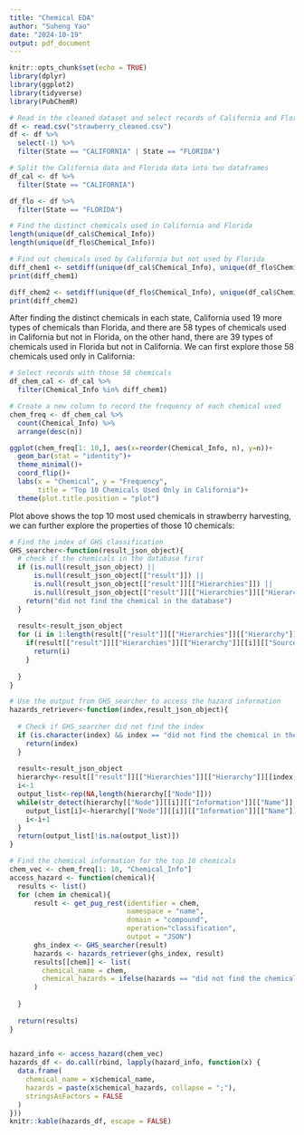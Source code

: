 ```yaml
---
title: "Chemical EDA"
author: "Suheng Yao"
date: "2024-10-19"
output: pdf_document
---
```


```r
knitr::opts_chunk$set(echo = TRUE)
library(dplyr)
library(ggplot2)
library(tidyverse)
library(PubChemR)
```

```r
# Read in the cleaned dataset and select records of California and Florida
df <- read.csv("strawberry_cleaned.csv")
df <- df %>%
  select(-1) %>%
  filter(State == "CALIFORNIA" | State == "FLORIDA")
```

```r
# Split the California data and Florida data into two dataframes
df_cal <- df %>%
  filter(State == "CALIFORNIA")

df_flo <- df %>%
  filter(State == "FLORIDA")

# Find the distinct chemicals used in California and Florida
length(unique(df_cal$Chemical_Info))
length(unique(df_flo$Chemical_Info))

# Find out chemicals used by California but not used by Florida
diff_chem1 <- setdiff(unique(df_cal$Chemical_Info), unique(df_flo$Chemical_Info))
print(diff_chem1)

diff_chem2 <- setdiff(unique(df_flo$Chemical_Info), unique(df_cal$Chemical_Info))
print(diff_chem2)
```
After finding the distinct chemicals in each state, California used 19 more types of chemicals than Florida, and there are 58 types of chemicals used in California but not in Florida, on the other hand, there are 39 types of chemicals used in Florida but not in California. We can first explore those 58 chemicals used only in California:
```r
# Select records with those 58 chemicals
df_chem_cal <- df_cal %>%
  filter(Chemical_Info %in% diff_chem1)

# Create a new column to record the frequency of each chemical used
chem_freq <- df_chem_cal %>%
  count(Chemical_Info) %>%
  arrange(desc(n))

ggplot(chem_freq[1: 10,], aes(x=reorder(Chemical_Info, n), y=n))+
  geom_bar(stat = "identity")+
  theme_minimal()+
  coord_flip()+
  labs(x = "Chemical", y = "Frequency", 
       title = "Top 10 Chemicals Used Only in California")+
  theme(plot.title.position = "plot")
```
Plot above shows the top 10 most used chemicals in strawberry harvesting, we can further explore the properties of those 10 chemicals:
```r
# Find the index of GHS classification
GHS_searcher<-function(result_json_object){
  # check if the chemicals in the database first
  if (is.null(result_json_object) || 
      is.null(result_json_object[["result"]]) || 
      is.null(result_json_object[["result"]][["Hierarchies"]]) ||
      is.null(result_json_object[["result"]][["Hierarchies"]][["Hierarchy"]])){
    return("did not find the chemical in the database")
  }
  
  result<-result_json_object
  for (i in 1:length(result[["result"]][["Hierarchies"]][["Hierarchy"]])){
    if(result[["result"]][["Hierarchies"]][["Hierarchy"]][[i]][["SourceName"]]=="GHS Classification (UNECE)"){
      return(i)
    }
          
  }
}

# Use the output from GHS_searcher to access the hazard information
hazards_retriever<-function(index,result_json_object){
  
  # Check if GHS_searcher did not find the index
  if (is.character(index) && index == "did not find the chemical in the database") {
    return(index)
  }
  
  result<-result_json_object
  hierarchy<-result[["result"]][["Hierarchies"]][["Hierarchy"]][[index]]
  i<-1
  output_list<-rep(NA,length(hierarchy[["Node"]]))
  while(str_detect(hierarchy[["Node"]][[i]][["Information"]][["Name"]],"H") & i<length(hierarchy[["Node"]])){
    output_list[i]<-hierarchy[["Node"]][[i]][["Information"]][["Name"]]
    i<-i+1
  }
  return(output_list[!is.na(output_list)])
}

# Find the chemical information for the top 10 chemicals
chem_vec <- chem_freq[1: 10, "Chemical_Info"]
access_hazard <- function(chemical){
  results <- list()
  for (chem in chemical){
      result <- get_pug_rest(identifier = chem, 
                             namespace = "name", 
                             domain = "compound",
                             operation="classification", 
                             output = "JSON")
      ghs_index <- GHS_searcher(result)
      hazards <- hazards_retriever(ghs_index, result)
      results[[chem]] <- list(
        chemical_name = chem,
        chemical_hazards = ifelse(hazards == "did not find the chemical in the database", character(0), hazards)
      )
    
  }
  
  return(results)
}
  

hazard_info <- access_hazard(chem_vec)
hazards_df <- do.call(rbind, lapply(hazard_info, function(x) {
  data.frame(
    chemical_name = x$chemical_name,
    hazards = paste(x$chemical_hazards, collapse = ";"),
    stringsAsFactors = FALSE
  )
}))
knitr::kable(hazards_df, escape = FALSE)
```
